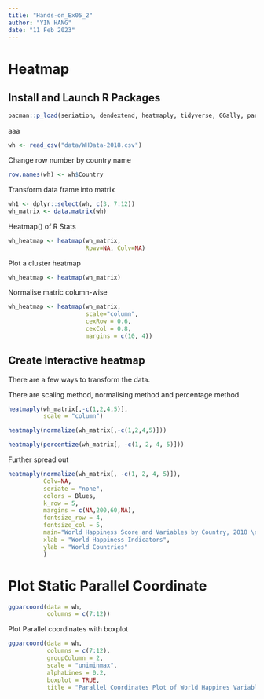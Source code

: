 ```yaml
---
title: "Hands-on_Ex05_2"
author: "YIN HANG"
date: "11 Feb 2023"
---
```


# Heatmap

## Install and Launch R Packages

```r
pacman::p_load(seriation, dendextend, heatmaply, tidyverse, GGally, parallelPlot)
```

aaa

```r
wh <- read_csv("data/WHData-2018.csv")
```

Change row number by country name

```r
row.names(wh) <- wh$Country
```

Transform data frame into matrix

```r
wh1 <- dplyr::select(wh, c(3, 7:12))
wh_matrix <- data.matrix(wh)
```

Heatmap() of R Stats

```r
wh_heatmap <- heatmap(wh_matrix,
                      Rowv=NA, Colv=NA)
```

Plot a cluster heatmap

```r
wh_heatmap <- heatmap(wh_matrix)
```

Normalise matric column-wise

```r
wh_heatmap <- heatmap(wh_matrix,
                      scale="column",
                      cexRow = 0.6, 
                      cexCol = 0.8,
                      margins = c(10, 4))
```

## Create Interactive heatmap

There are a few ways to transform the data.

There are scaling method, normalising method and percentage method

```r
heatmaply(wh_matrix[,-c(1,2,4,5)],
          scale = "column")

```

```r
heatmaply(normalize(wh_matrix[,-c(1,2,4,5)]))

```

```r
heatmaply(percentize(wh_matrix[, -c(1, 2, 4, 5)]))
```

Further spread out

```r
heatmaply(normalize(wh_matrix[, -c(1, 2, 4, 5)]),
          Colv=NA,
          seriate = "none",
          colors = Blues,
          k_row = 5,
          margins = c(NA,200,60,NA),
          fontsize_row = 4,
          fontsize_col = 5,
          main="World Happiness Score and Variables by Country, 2018 \nDataTransformation using Normalise Method",
          xlab = "World Happiness Indicators",
          ylab = "World Countries"
          )
```

# Plot Static Parallel Coordinate

```r
ggparcoord(data = wh, 
           columns = c(7:12))
```

Plot Parallel coordinates with boxplot

```r
ggparcoord(data = wh, 
           columns = c(7:12), 
           groupColumn = 2,
           scale = "uniminmax",
           alphaLines = 0.2,
           boxplot = TRUE, 
           title = "Parallel Coordinates Plot of World Happines Variables")
```
